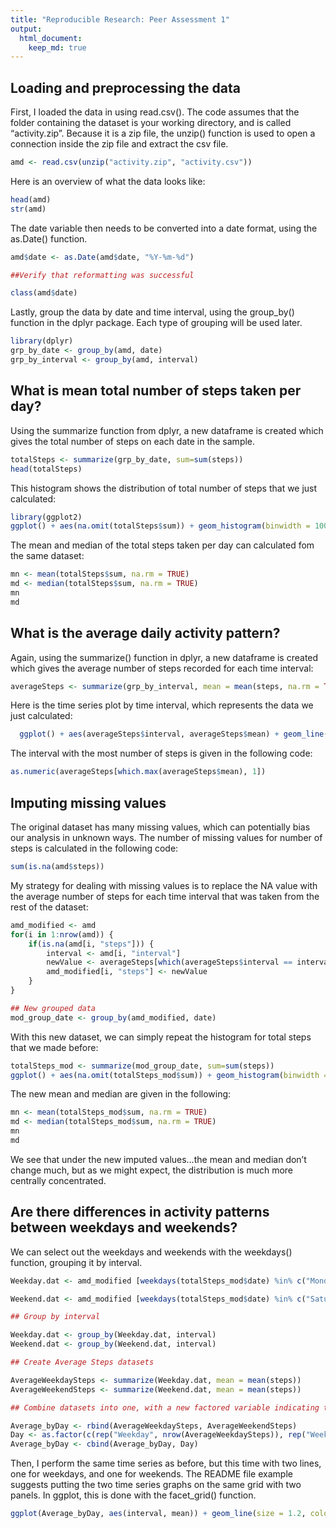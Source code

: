 ```yaml
---
title: "Reproducible Research: Peer Assessment 1"
output: 
  html_document:
    keep_md: true
---
```



## Loading and preprocessing the data

First, I loaded the data in using read.csv().  The code assumes that the folder containing the dataset is your working directory, and is called "activity.zip".  Because it is a zip file, the unzip() function is used to open a connection inside the zip file and extract the csv file.  

```r
amd <- read.csv(unzip("activity.zip", "activity.csv"))
```
Here is an overview of what the data looks like:

```r
head(amd)
str(amd)
```

The date variable then needs to be converted into a date format, using the as.Date() function.    
```r
amd$date <- as.Date(amd$date, "%Y-%m-%d")

##Verify that reformatting was successful

class(amd$date)
```

Lastly, group the data by date and time interval, using the group_by() function in the dplyr package. Each type of grouping will be used later.  

```r
library(dplyr)
grp_by_date <- group_by(amd, date)
grp_by_interval <- group_by(amd, interval)
```

## What is mean total number of steps taken per day?

Using the summarize function from dplyr, a new dataframe is created which gives the total number of steps on each date in the sample.   

```r
totalSteps <- summarize(grp_by_date, sum=sum(steps))
head(totalSteps)
```

This histogram shows the distribution of total number of steps that we just calculated:

```r
library(ggplot2)
ggplot() + aes(na.omit(totalSteps$sum)) + geom_histogram(binwidth = 1000, color = "black", fill = "blue") + labs(title = "Distribution of the Total Number of Steps ", x = "Total number of Steps")
```

The mean and median of the total steps taken per day can calculated fom the same dataset:

```r
mn <- mean(totalSteps$sum, na.rm = TRUE)
md <- median(totalSteps$sum, na.rm = TRUE)
mn
md
```


## What is the average daily activity pattern?

Again, using the summarize() function in dplyr, a new dataframe is created which gives the average number of steps recorded for each time interval:

```r
averageSteps <- summarize(grp_by_interval, mean = mean(steps, na.rm = TRUE))
```

Here is the time series plot by time interval, which represents the data we just calculated:

```r
  ggplot() + aes(averageSteps$interval, averageSteps$mean) + geom_line(size = 1.5, color = "purple") + labs(title = "Time Series of Average Steps by 5-minute Interval", x = "Interval", y = "Average # of Steps")
```

The interval with the most number of steps is given in the following code:

```r
as.numeric(averageSteps[which.max(averageSteps$mean), 1])
```


## Imputing missing values

The original dataset has many missing values, which can potentially bias our analysis in unknown ways.  The number of missing values for number of steps is calculated in the following code:

```r
sum(is.na(amd$steps))
```

My strategy for dealing with missing values is to replace the NA value with the average number of steps for each time interval that was taken from the rest of the dataset:

```r
amd_modified <- amd
for(i in 1:nrow(amd)) {
    if(is.na(amd[i, "steps"])) {
        interval <- amd[i, "interval"]
        newValue <- averageSteps[which(averageSteps$interval == interval), "mean"]
        amd_modified[i, "steps"] <- newValue 
    }
}

## New grouped data
mod_group_date <- group_by(amd_modified, date)
```

With this new dataset, we can simply repeat the histogram for total steps that we made before:

```r

totalSteps_mod <- summarize(mod_group_date, sum=sum(steps))
ggplot() + aes(na.omit(totalSteps_mod$sum)) + geom_histogram(binwidth = 1000, color = "black", fill = "blue") + labs(title = "Distribution of the Total Number of Steps with Imputed Values ", x = "Total number of Steps")
```

The new mean and median are given in the following:  
```r
mn <- mean(totalSteps_mod$sum, na.rm = TRUE)
md <- median(totalSteps_mod$sum, na.rm = TRUE)
mn
md
```

We see that under the new imputed values...the mean and median don't change much, but as we might expect, the distribution is much more centrally concentrated.  

## Are there differences in activity patterns between weekdays and weekends?

We can select out the weekdays and weekends with the weekdays() function, grouping it by interval.  

```r
Weekday.dat <- amd_modified [weekdays(totalSteps_mod$date) %in% c("Monday", "Tuesday", "Wednesday", "Thursday", "Friday"),]

Weekend.dat <- amd_modified [weekdays(totalSteps_mod$date) %in% c("Saturday", "Sunday"),]

## Group by interval

Weekday.dat <- group_by(Weekday.dat, interval)
Weekend.dat <- group_by(Weekend.dat, interval)

## Create Average Steps datasets

AverageWeekdaySteps <- summarize(Weekday.dat, mean = mean(steps))
AverageWeekendSteps <- summarize(Weekend.dat, mean = mean(steps))

## Combine datasets into one, with a new factored variable indicating the day, weekday or weekend.  

Average_byDay <- rbind(AverageWeekdaySteps, AverageWeekendSteps)
Day <- as.factor(c(rep("Weekday", nrow(AverageWeekdaySteps)), rep("Weekend", nrow(AverageWeekendSteps))))
Average_byDay <- cbind(Average_byDay, Day)
```

Then, I perform the same time series as before, but this time with two lines, one for weekdays, and one for weekends.  The README file example suggests putting the two time series graphs on the same grid with two panels. In ggplot, this is done with the facet_grid() function.

```r

ggplot(Average_byDay, aes(interval, mean)) + geom_line(size = 1.2, color = "brown") + facet_grid(Day~.) + labs(x= "interval", y = "Average # of Steps", title= "Weekday vs Weekend Steps Taken per 5 Minute Interval")
```
